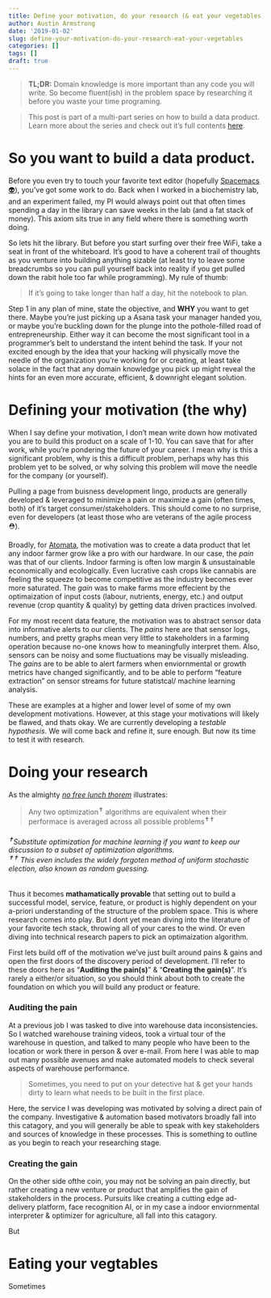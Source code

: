 ```yaml
---
title: Define your motivation, do your research (& eat your vegetables)
author: Austin Armstrong
date: '2019-01-02'
slug: define-your-motivation-do-your-research-eat-your-vegetables
categories: []
tags: []
draft: true
---
```


> **TL;DR:** Domain knowledge is more important than any code you will write. So become fluent(ish) in the problem space by researching it before you waste your time programing.  

> This post is part of a multi-part series on how to build a data product. Learn more about the series and check out it's full contents [here](/post/build-a-data-product/).

# So you want to build a data product.

Before you even try to touch your favorite text editor (hopefully [Spacemacs 👽](http://spacemacs.org/)), you've got some work to do. Back when I worked in a biochemistry lab, and an experiment failed, my PI would always point out that often times spending a day in the library can save weeks in the lab (and a fat stack of money). This axiom sits true in any field where there is something worth doing.  

So lets hit the library. But before you start surfing over their free WiFi, take a seat in front of the whiteboard. It's good to have a coherent trail of thoughts as you venture into building anything sizable (at least try to leave some breadcrumbs so you can pull yourself back into reality if you get pulled down the rabit hole too far while programming). My rule of thumb:  

> If it's going to take longer than half a day, hit the notebook to plan.  

Step 1 in any plan of mine, state the objective, and **WHY** you want to get there. Maybe you're just picking up a Asana task your manager handed you, or maybe you're buckling down for the plunge into the pothole-filled road of entrepreneurship. Either way it can become the most significant tool in a programmer's belt to understand the intent behind the task. If your not excited enough by the idea that your hacking will physically move the needle of the organization you're working for or creating, at least take solace in the fact that any domain knowledge you pick up might reveal the hints for an even more accurate, efficient, & downright elegant solution.  

# Defining your motivation (the why)

When I say define your motivation, I don't mean write down how motivated you are to build this product on a scale of 1-10. You can save that for after work, while you're pondering the future of your career. I mean why is this a significant problem, why is this a difficult problem, perhaps why has this problem yet to be solved, or why solving this problem will move the needle for the company (or yourself). 

Pulling a page from buisness development lingo, products are generally developed & leveraged to minimize a pain or maximize a gain (often times, both) of it's target consumer/stakeholders. This should come to no surprise, even for developers (at least those who are veterans of the agile process ⛑️). 

Broadly, for [Atomata](https://www.growatomata.com), the motivation was to create a data product that let any indoor farmer grow like a pro with our hardware. In our case, the *pain* was that of our clients. Indoor farming is often low margin & unsustainable economically and ecologically. Even lucrative cash crops like cannabis are feeling the squeeze to become competitive as the industry becomes ever more saturated. The *gain* was to make farms more effecient by the optimaization of input costs (labour, nutrients, energy, etc.) and output revenue (crop quantity & quality) by getting data driven practices involved.  

For my most recent data feature, the motivation was to abstract sensor data into informative alerts to our clients. The *pains* here are that sensor logs, numbers, and pretty graphs mean very little to stakeholders in a farming operation because no-one knows how to meaningfully interpret them. Also, sensors can be noisy and some fluctuations may be visually misleading. The *gains* are to be able to alert farmers when enviornmental or growth metrics have changed significantly, and to be able to perform "feature extraction" on sensor streams for future statistcal/ machine learning analysis.   

These are examples at a higher and lower level of some of my own development motivations. However, at this stage your motivations will likely be flawed, and thats okay. We are currently developing a *testable hypothesis*. We will come back and refine it, sure enough. But now its time to test it with research.

# Doing your research

As the almighty [*no free lunch thorem*](https://www.mitpressjournals.org/doi/10.1162/neco.1996.8.7.1341) illustrates:  
  
> Any two optimization^✝^ algorithms are equivalent when their performace is averaged across all possible problems^✝✝^  

###### ^✝^Substitute optimization for machine learning if you want to keep our discussion to a subset of optimization algorithms. </br>  ^✝✝^ This even includes the widely forgoten method of uniform stochastic election, also known as random guessing.

Thus it becomes **mathamatically provable** that setting out to build a successful model, service, feature, or product is highly dependent on your a-priori understanding of the structure of the problem space. This is where research comes into play. But I dont yet mean diving into the literature of your favorite tech stack, throwing all of your cares to the wind. Or even diving into technical research papers to pick an optimaization algorithm.  

First lets build off of the motivation we've just built around pains & gains and open the first doors of the discovery period of development. I'll refer to these doors here as "**Auditing the pain(s)**" & "**Creating the gain(s)**". It's rarely a either/or situation, so you should think about both to create the foundation on which you will build any product or feature. 


### Auditing the pain

At a previous job I was tasked to dive into warehouse data inconsistencies. So I watched warehouse training videos, took a virtual tour of the warehouse in question, and talked to many people who have been to the location or work there in person & over e-mail. From here I was able to map out many possible avenues and make automated models to check several aspects of warehouse performance.  

> Sometimes, you need to put on your detective hat & get your hands dirty to learn what needs to be built in the first place. 

Here, the service I was developing was motivated by solving a direct pain of the company. Investigative & automation based motivators broadly fall into this catagory, and you will generally be able to speak with key stakeholders and sources of knowledge in these processes. This is something to outline as you begin to reach your researching stage. 

### Creating the gain

On the other side ofthe coin, you may not be solving an pain directly, but rather creating a new venture or product that amplifies the gain of stakeholders in the process. Pursuits like  creating a cutting edge ad-delivery platform, face recognition AI, or in my case a indoor enviornmental interpreter & optimizer for agriculture, all fall into this catagory.






But 

# Eating your vegtables

Sometimes 


